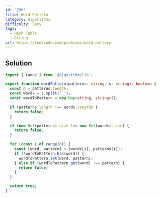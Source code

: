 ```yaml
---
id: '290'
title: Word Pattern
category: Algorithms
difficulty: Easy
tags:
  - Hash Table
  - String
url: https://leetcode.com/problems/word-pattern
---
```


## Solution

```typescript showLineNumbers
import { range } from '@algorithm/lib';

export function wordPattern(patterns: string, s: string): boolean {
  const n = patterns.length;
  const words = s.split(' ');
  const wordToPattern = new Map<string, string>();

  if (patterns.length !== words.length) {
    return false;
  }

  if (new Set(patterns).size !== new Set(words).size) {
    return false;
  }

  for (const i of range(n)) {
    const [word, pattern] = [words[i], patterns[i]];
    if (!wordToPattern.has(word)) {
      wordToPattern.set(word, pattern);
    } else if (wordToPattern.get(word) !== pattern) {
      return false;
    }
  }

  return true;
}
```
